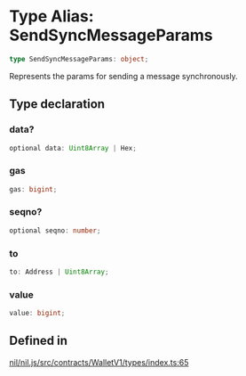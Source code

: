 # Type Alias: SendSyncMessageParams

```ts
type SendSyncMessageParams: object;
```

Represents the params for sending a message synchronously.

## Type declaration

### data?

```ts
optional data: Uint8Array | Hex;
```

### gas

```ts
gas: bigint;
```

### seqno?

```ts
optional seqno: number;
```

### to

```ts
to: Address | Uint8Array;
```

### value

```ts
value: bigint;
```

## Defined in

[nil/nil.js/src/contracts/WalletV1/types/index.ts:65](https://github.com/NilFoundation/nil.js/blob/d8bba16997233f201c54e5c49ccea4dad0518b53/src/contracts/WalletV1/types/index.ts#L65)
